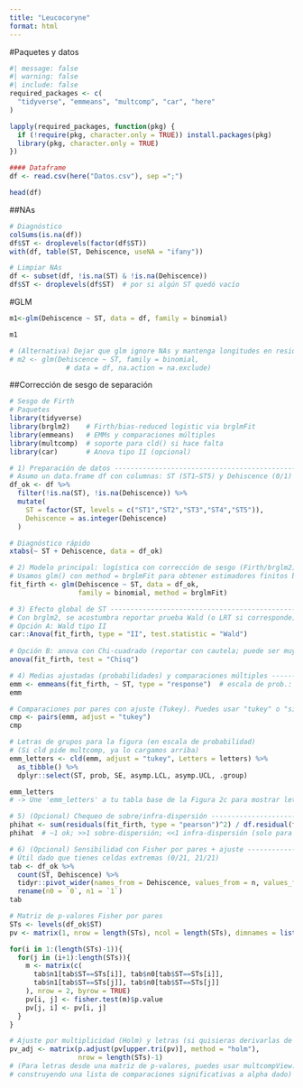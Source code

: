 ```yaml
---
title: "Leucocoryne"
format: html
---
```


#Paquetes y datos
```r
#| message: false
#| warning: false
#| include: false
required_packages <- c(
  "tidyverse", "emmeans", "multcomp", "car", "here"
)

lapply(required_packages, function(pkg) {
  if (!require(pkg, character.only = TRUE)) install.packages(pkg)
  library(pkg, character.only = TRUE)
})
```


```r
#### Dataframe
df <- read.csv(here("Datos.csv"), sep =";")

head(df)
```

##NAs
```r
# Diagnóstico 
colSums(is.na(df))
df$ST <- droplevels(factor(df$ST))
with(df, table(ST, Dehiscence, useNA = "ifany"))

# Limpiar NAs
df <- subset(df, !is.na(ST) & !is.na(Dehiscence))
df$ST <- droplevels(df$ST)  # por si algún ST quedó vacío
```


#GLM
```r
m1<-glm(Dehiscence ~ ST, data = df, family = binomial)

m1

# (Alternativa) Dejar que glm ignore NAs y mantenga longitudes en residuales ANTES DE LIMPIAR NAs!!
# m2 <- glm(Dehiscence ~ ST, family = binomial,
              # data = df, na.action = na.exclude)
```

##Corrección de sesgo de separación
```r
# Sesgo de Firth 
# Paquetes
library(tidyverse)
library(brglm2)    # Firth/bias-reduced logistic via brglmFit
library(emmeans)   # EMMs y comparaciones múltiples
library(multcomp)  # soporte para cld() si hace falta
library(car)       # Anova tipo II (opcional)

# 1) Preparación de datos -----------------------------------------------
# Asumo un data.frame df con columnas: ST (ST1–ST5) y Dehiscence (0/1)
df_ok <- df %>%
  filter(!is.na(ST), !is.na(Dehiscence)) %>%
  mutate(
    ST = factor(ST, levels = c("ST1","ST2","ST3","ST4","ST5")),
    Dehiscence = as.integer(Dehiscence)
  )

# Diagnóstico rápido
xtabs(~ ST + Dehiscence, data = df_ok)

# 2) Modelo principal: logística con corrección de sesgo (Firth/brglm2) --
# Usamos glm() con method = brglmFit para obtener estimadores finitos bajo separación
fit_firth <- glm(Dehiscence ~ ST, data = df_ok,
                 family = binomial, method = brglmFit)

# 3) Efecto global de ST -------------------------------------------------
# Con brglm2, se acostumbra reportar prueba Wald (o LRT si corresponde)
# Opción A: Wald tipo II
car::Anova(fit_firth, type = "II", test.statistic = "Wald")
 
# Opción B: anova con Chi-cuadrado (reportar con cautela; puede ser muy similar)
anova(fit_firth, test = "Chisq")

# 4) Medias ajustadas (probabilidades) y comparaciones múltiples ---------
emm <- emmeans(fit_firth, ~ ST, type = "response")  # escala de prob.: prob, SE, lower.CL, upper.CL
emm

# Comparaciones por pares con ajuste (Tukey). Puedes usar "tukey" o "sidak"/"holm"
cmp <- pairs(emm, adjust = "tukey")
cmp

# Letras de grupos para la figura (en escala de probabilidad)
# (Si cld pide multcomp, ya lo cargamos arriba)
emm_letters <- cld(emm, adjust = "tukey", Letters = letters) %>%
  as_tibble() %>%
  dplyr::select(ST, prob, SE, asymp.LCL, asymp.UCL, .group)

emm_letters
# -> Une 'emm_letters' a tu tabla base de la Figura 2c para mostrar letras sobre cada ST

# 5) (Opcional) Chequeo de sobre/infra-dispersión ------------------------
phihat <- sum(residuals(fit_firth, type = "pearson")^2) / df.residual(fit_firth)
phihat  # ~1 ok; >>1 sobre-dispersión; <<1 infra-dispersión (solo para informar)

# 6) (Opcional) Sensibilidad con Fisher por pares + ajuste ---------------
# Útil dado que tienes celdas extremas (0/21, 21/21)
tab <- df_ok %>%
  count(ST, Dehiscence) %>%
  tidyr::pivot_wider(names_from = Dehiscence, values_from = n, values_fill = 0) %>%
  rename(n0 = `0`, n1 = `1`)
tab

# Matriz de p-valores Fisher por pares
STs <- levels(df_ok$ST)
pv <- matrix(1, nrow = length(STs), ncol = length(STs), dimnames = list(STs, STs))

for(i in 1:(length(STs)-1)){
  for(j in (i+1):length(STs)){
    m <- matrix(c(
      tab$n1[tab$ST==STs[i]], tab$n0[tab$ST==STs[i]],
      tab$n1[tab$ST==STs[j]], tab$n0[tab$ST==STs[j]]
    ), nrow = 2, byrow = TRUE)
    pv[i, j] <- fisher.test(m)$p.value
    pv[j, i] <- pv[i, j]
  }
}

# Ajuste por multiplicidad (Holm) y letras (si quisieras derivarlas de Fisher)
pv_adj <- matrix(p.adjust(pv[upper.tri(pv)], method = "holm"),
                 nrow = length(STs)-1)
# (Para letras desde una matriz de p-valores, puedes usar multcompView::multcompLetters,
# construyendo una lista de comparaciones significativas a alpha dado)



```








